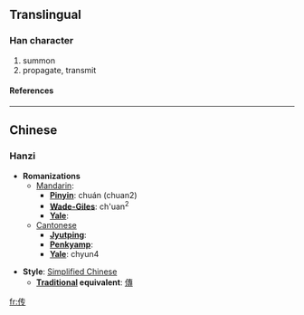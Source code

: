 {{see|傳}}

==Translingual==
===Han character===
{{Han char|rad=人|as=04|sn=6|four=|canj=人手弓戈 (OQNI)}}
# summon
# propagate, transmit
====References====
{{Han ref|kx=0096.121|hdz=10117.170|uh=4F20|ud=20256}}
----

==Chinese==
===Hanzi===


* '''Romanizations'''
** [[Mandarin]]:
*** '''[[Pinyin]]''': chuán (chuan2)
*** '''[[Wade-Giles]]''': ch'uan<sup>2</sup>
*** '''[[Yale]]''': 
**[[Cantonese]]
***'''[[Jyutping]]''':
***'''[[Penkyamp]]''': 
***'''[[Yale]]''': chyun4

* '''Style''': [[Simplified Chinese]] 
** '''[[Traditional Chinese|Traditional]] equivalent''': [[傳]]




[[fr:传]]